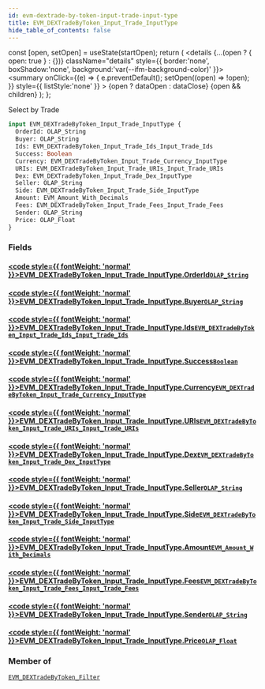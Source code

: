 ```yaml
---
id: evm-dextrade-by-token-input-trade-input-type
title: EVM_DEXTradeByToken_Input_Trade_InputType
hide_table_of_contents: false
---
```







  const [open, setOpen] = useState(startOpen);
  return (
    <details {...(open ? { open: true } : {})} className="details" style={{ border:'none', boxShadow:'none', background:'var(--ifm-background-color)' }}>
      <summary
        onClick={(e) => {
          e.preventDefault();
          setOpen((open) => !open);
        }}
        style={{ listStyle:'none' }}
      >
      {open ? dataOpen : dataClose}
      </summary>
      {open && children}
    </details>
  );
};




Select by Trade


```graphql
input EVM_DEXTradeByToken_Input_Trade_InputType {
  OrderId: OLAP_String
  Buyer: OLAP_String
  Ids: EVM_DEXTradeByToken_Input_Trade_Ids_Input_Trade_Ids
  Success: Boolean
  Currency: EVM_DEXTradeByToken_Input_Trade_Currency_InputType
  URIs: EVM_DEXTradeByToken_Input_Trade_URIs_Input_Trade_URIs
  Dex: EVM_DEXTradeByToken_Input_Trade_Dex_InputType
  Seller: OLAP_String
  Side: EVM_DEXTradeByToken_Input_Trade_Side_InputType
  Amount: EVM_Amount_With_Decimals
  Fees: EVM_DEXTradeByToken_Input_Trade_Fees_Input_Trade_Fees
  Sender: OLAP_String
  Price: OLAP_Float
}
```




### Fields

#### [<code style={{ fontWeight: 'normal' }}>EVM_DEXTradeByToken_Input_Trade_InputType.<b>OrderId</b></code>](#)<Bullet />[`OLAP_String`](/docs/graphql-reference/inputs/olap-string) <Badge class="secondary" text="input"/>
> 
> 

#### [<code style={{ fontWeight: 'normal' }}>EVM_DEXTradeByToken_Input_Trade_InputType.<b>Buyer</b></code>](#)<Bullet />[`OLAP_String`](/docs/graphql-reference/inputs/olap-string) <Badge class="secondary" text="input"/>
> 
> 

#### [<code style={{ fontWeight: 'normal' }}>EVM_DEXTradeByToken_Input_Trade_InputType.<b>Ids</b></code>](#)<Bullet />[`EVM_DEXTradeByToken_Input_Trade_Ids_Input_Trade_Ids`](/docs/graphql-reference/inputs/evm-dextrade-by-token-input-trade-ids-input-trade-ids) <Badge class="secondary" text="input"/>
> 
> 

#### [<code style={{ fontWeight: 'normal' }}>EVM_DEXTradeByToken_Input_Trade_InputType.<b>Success</b></code>](#)<Bullet />[`Boolean`](/docs/graphql-reference/scalars/boolean) <Badge class="secondary" text="scalar"/>
> 
> 

#### [<code style={{ fontWeight: 'normal' }}>EVM_DEXTradeByToken_Input_Trade_InputType.<b>Currency</b></code>](#)<Bullet />[`EVM_DEXTradeByToken_Input_Trade_Currency_InputType`](/docs/graphql-reference/inputs/evm-dextrade-by-token-input-trade-currency-input-type) <Badge class="secondary" text="input"/>
> 
> 

#### [<code style={{ fontWeight: 'normal' }}>EVM_DEXTradeByToken_Input_Trade_InputType.<b>URIs</b></code>](#)<Bullet />[`EVM_DEXTradeByToken_Input_Trade_URIs_Input_Trade_URIs`](/docs/graphql-reference/inputs/evm-dextrade-by-token-input-trade-uris-input-trade-uris) <Badge class="secondary" text="input"/>
> 
> 

#### [<code style={{ fontWeight: 'normal' }}>EVM_DEXTradeByToken_Input_Trade_InputType.<b>Dex</b></code>](#)<Bullet />[`EVM_DEXTradeByToken_Input_Trade_Dex_InputType`](/docs/graphql-reference/inputs/evm-dextrade-by-token-input-trade-dex-input-type) <Badge class="secondary" text="input"/>
> 
> 

#### [<code style={{ fontWeight: 'normal' }}>EVM_DEXTradeByToken_Input_Trade_InputType.<b>Seller</b></code>](#)<Bullet />[`OLAP_String`](/docs/graphql-reference/inputs/olap-string) <Badge class="secondary" text="input"/>
> 
> 

#### [<code style={{ fontWeight: 'normal' }}>EVM_DEXTradeByToken_Input_Trade_InputType.<b>Side</b></code>](#)<Bullet />[`EVM_DEXTradeByToken_Input_Trade_Side_InputType`](/docs/graphql-reference/inputs/evm-dextrade-by-token-input-trade-side-input-type) <Badge class="secondary" text="input"/>
> 
> 

#### [<code style={{ fontWeight: 'normal' }}>EVM_DEXTradeByToken_Input_Trade_InputType.<b>Amount</b></code>](#)<Bullet />[`EVM_Amount_With_Decimals`](/docs/graphql-reference/inputs/evm-amount-with-decimals) <Badge class="secondary" text="input"/>
> 
> 

#### [<code style={{ fontWeight: 'normal' }}>EVM_DEXTradeByToken_Input_Trade_InputType.<b>Fees</b></code>](#)<Bullet />[`EVM_DEXTradeByToken_Input_Trade_Fees_Input_Trade_Fees`](/docs/graphql-reference/inputs/evm-dextrade-by-token-input-trade-fees-input-trade-fees) <Badge class="secondary" text="input"/>
> 
> 

#### [<code style={{ fontWeight: 'normal' }}>EVM_DEXTradeByToken_Input_Trade_InputType.<b>Sender</b></code>](#)<Bullet />[`OLAP_String`](/docs/graphql-reference/inputs/olap-string) <Badge class="secondary" text="input"/>
> 
> 

#### [<code style={{ fontWeight: 'normal' }}>EVM_DEXTradeByToken_Input_Trade_InputType.<b>Price</b></code>](#)<Bullet />[`OLAP_Float`](/docs/graphql-reference/inputs/olap-float) <Badge class="secondary" text="input"/>
> 
> 



### Member of

[`EVM_DEXTradeByToken_Filter`](/docs/graphql-reference/inputs/evm-dextrade-by-token-filter)  <Badge class="secondary" text="input"/>

